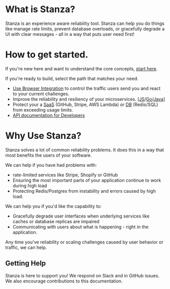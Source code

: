 
# What is Stanza? 
Stanza is an experience aware reliability tool. Stanza can help you do things like manage rate limits, prevent database overloads, or gracefully degrade a UI with clear messages - all in a way that puts user need first!

# How to get started.

If you're new here and want to understand the core concepts, [start here](./howItWorks).

If you're ready to build, select the path that matches your need. 
- [Use Browser Integration](./gettingStarted/Browser/Javascript) to control the traffic users send you and react to your current challenges.
- Improve the reliability and resiliency of your microservices. [[JS](./gettingStarted/Microservices/Javascript)/[Go](./gettingStarted/Microservices/go)/[Java](./gettingStarted/Microservices/java)]
- Protect your a [SaaS](./gettingStarted/SaaS/SaaS) (GitHub, Stripe, AWS Lambda) or [DB](./gettingStarted/SaaS/SaaS) (Redis/SQL) from exceeding usage limits. 
- [API documentation for Developers](https://stanza.stoplight.io/docs/apis/branches/main/291a2cff9d156-stanza-hub-api)

# Why Use Stanza?
Stanza solves a lot of common reliability problems. It does this in a way that most benefits the users of your software.

We can help if you have had problems with:
- rate-limited services like Stripe, Shopify or GitHub
- Ensuring the most important parts of your application continue to work during high load
- Protecting Redis/Postgres from instability and errors caused by high load.

We can help you if you'd like the capability to:
- Gracefully degrade user interfaces when underlying services like caches or database replicas are impaired
- Communicating with users about what is happening - right in the application.

Any time you've reliability or scaling challenges caused by user behavior or traffic, we can help. 




## Getting Help
Stanza is here to support you! We respond on Slack and in GitHub issues. We also encourage contributions to this documentation.
